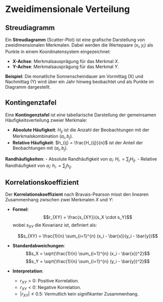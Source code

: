 # Zweidimensionale Verteilung

## Streudiagramm
Ein **Streudiagramm** (Scatter-Plot) ist eine grafische Darstellung von zweidimensionalen Merkmalen. Dabei werden die Wertepaare $(x_i, y_i)$ als Punkte in einem Koordinatensystem eingezeichnet:

- **X-Achse**: Merkmalsausprägung für das Merkmal $X$.
- **Y-Achse**: Merkmalsausprägung für das Merkmal $Y$.

**Beispiel**: Die monatliche Sonnenscheindauer am Vormittag (X) und Nachmittag (Y) wird über ein Jahr hinweg beobachtet und als Punkte im Diagramm dargestellt.

## Kontingenztafel
Eine **Kontingenztafel** ist eine tabellarische Darstellung der gemeinsamen Häufigkeitsverteilung zweier Merkmale:

- **Absolute Häufigkeit**: $H_{ij}$ ist die Anzahl der Beobachtungen mit der Merkmalskombination $(a_i, b_j)$.
- **Relative Häufigkeit**: $h_{ij} = \frac{H_{ij}}{n}$ ist der Anteil der Beobachtungen mit $(a_i, b_j)$.

**Randhäufigkeiten**:
- Absolute Randhäufigkeit von $a_i$: $H_{i\cdot} = \sum_{j} H_{ij}$.
- Relative Randhäufigkeit von $a_i$: $h_{i\cdot} = \sum_{j} h_{ij}$.

## Korrelationskoeffizient
Der **Korrelationskoeffizient** nach Bravais-Pearson misst den linearen Zusammenhang zwischen zwei Merkmalen $X$ und $Y$:

- **Formel**: 
  $$r_{XY} = \frac{s_{XY}}{s_X \cdot s_Y}$$
  wobei $s_{XY}$ die Kovarianz ist, definiert als:
  
  $$s_{XY} = \frac{1}{n} \sum_{i=1}^{n} (x_i - \bar{x})(y_i - \bar{y})$$

- **Standardabweichungen**:
  $$s_X = \sqrt{\frac{1}{n} \sum_{i=1}^{n} (x_i - \bar{x})^2}$$
  $$s_Y = \sqrt{\frac{1}{n} \sum_{i=1}^{n} (y_i - \bar{y})^2}$$

- **Interpretation**:
  - $r_{XY} > 0$: Positive Korrelation.
  - $r_{XY} < 0$: Negative Korrelation.
  - $|r_{XY}| \leq 0.5$: Vermutlich kein signifikanter Zusammenhang.
